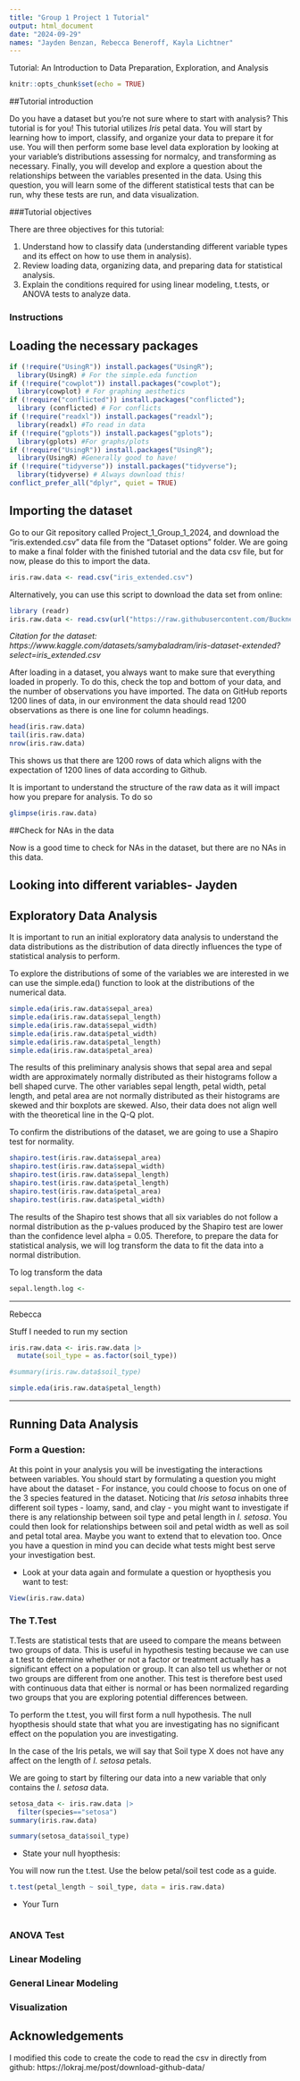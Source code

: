 ```yaml
---
title: "Group 1 Project 1 Tutorial"
output: html_document
date: "2024-09-29"
names: "Jayden Benzan, Rebecca Beneroff, Kayla Lichtner"
---
```

Tutorial: An Introduction to Data Preparation, Exploration, and Analysis

```r
knitr::opts_chunk$set(echo = TRUE)
```

##Tutorial introduction 

Do you have a dataset but you're not sure where to start with analysis? This tutorial is for you! This tutorial utilizes *Iris* petal data. You will start by learning how to import, classify, and organize your data to prepare it for use. You will then perform some base level data exploration by looking at your variable's distributions assessing for normalcy, and transforming as necessary. Finally, you will develop and explore a question about the relationships between the variables presented in the data. Using this question, you will learn some of the different statistical tests that can be run, why these tests are run, and data visualization. 

###Tutorial objectives

There are three objectives for this tutorial:

1. Understand how to classify data (understanding different variable types and its effect on how to use them in analysis).
2. Review loading data, organizing data, and preparing data for statistical analysis.
3. Explain the conditions required for using linear modeling, t.tests, or ANOVA tests to analyze data. 

### Instructions


## Loading the necessary packages 

```r
if (!require("UsingR")) install.packages("UsingR"); 
  library(UsingR) # For the simple.eda function
if (!require("cowplot")) install.packages("cowplot"); 
  library(cowplot) # For graphing aesthetics
if (!require("conflicted")) install.packages("conflicted"); 
  library (conflicted) # For conflicts
if (!require("readxl")) install.packages("readxl"); 
  library(readxl) #To read in data
if (!require("gplots")) install.packages("gplots"); 
  library(gplots) #For graphs/plots
if (!require("UsingR")) install.packages("UsingR"); 
  library(UsingR) #Generally good to have!
if (!require("tidyverse")) install.packages("tidyverse"); 
  library(tidyverse) # Always download this!
conflict_prefer_all("dplyr", quiet = TRUE)
```

## Importing the dataset

Go to our Git repository called Project_1_Group_1_2024, and download the "iris.extended.csv" data file from the "Dataset options" folder. We are going to make a final folder with the finished tutorial and the data csv file, but for now, please do this to import the data.

```r
iris.raw.data <- read.csv("iris_extended.csv")
```

Alternatively, you can use this script to download the data set from online:

```r
library (readr)
iris.raw.data <- read.csv(url("https://raw.githubusercontent.com/Bucknell-Biol364/Project_1_Group_1_2024/refs/heads/main/Working%20Folder/iris_extended.csv"))
```

*Citation for the dataset: https://www.kaggle.com/datasets/samybaladram/iris-dataset-extended?select=iris_extended.csv*

After loading in a dataset, you always want to make sure that everything loaded in properly. To do this, check the top and bottom of your data, and the number of observations you have imported. The data on GitHub reports 1200 lines of data, in our environment the data should read 1200 observations as there is one line for column headings.

```r
head(iris.raw.data)
tail(iris.raw.data)
nrow(iris.raw.data)
```
This shows us that there are 1200 rows of data which aligns with the expectation of 1200 lines of data according to Github.

It is important to understand the structure of the raw data as it will impact how you prepare for analysis. To do so

```r
glimpse(iris.raw.data)
```

##Check for NAs in the data 

Now is a good time to check for NAs in the dataset, but there are no NAs in this data. 

## Looking into different variables- Jayden 


## Exploratory Data Analysis

It is important to run an initial exploratory data analysis to understand the data distributions as the distribution of data directly influences the type of statistical analysis to perform. 

To explore the distributions of some of the variables we are interested in we can use the simple.eda() function to look at the distributions of the numerical data.

```r
simple.eda(iris.raw.data$sepal_area)
simple.eda(iris.raw.data$sepal_length)
simple.eda(iris.raw.data$sepal_width)
simple.eda(iris.raw.data$petal_width)
simple.eda(iris.raw.data$petal_length)
simple.eda(iris.raw.data$petal_area)
```
The results of this preliminary analysis shows that sepal area and sepal width are approximately normally distributed as their histograms follow a bell shaped curve. The other variables sepal length, petal width, petal length, and petal area are not normally distributed as their histograms are skewed and thir boxplots are skewed. Also, their data does not align well with the theoretical line in the Q-Q plot. 

To confirm the distributions of the dataset, we are going to use a Shapiro test for normality. 
```r
shapiro.test(iris.raw.data$sepal_area)
shapiro.test(iris.raw.data$sepal_width)
shapiro.test(iris.raw.data$sepal_length)
shapiro.test(iris.raw.data$petal_length)
shapiro.test(iris.raw.data$petal_area)
shapiro.test(iris.raw.data$petal_width)
```
The results of the Shapiro test shows that all six variables do not follow a normal distribution as the p-values produced by the Shapiro test are lower than the confidence level alpha = 0.05. Therefore, to prepare the data for statistical analysis, we will log transform the data to fit the data into a normal distribution.

To log transform the data
```r
sepal.length.log <- 
```



----

Rebecca 

Stuff I needed to run my section

```r
iris.raw.data <- iris.raw.data |> 
  mutate(soil_type = as.factor(soil_type))

#summary(iris.raw.data$soil_type)

simple.eda(iris.raw.data$petal_length)

```

-----



## Running Data Analysis

### Form a Question:

At this point in your analysis you will be investigating the interactions between variables. You should start by formulating a question you might have about the dataset - For instance, you could choose to focus on one of the 3 species featured in the dataset. Noticing that *Iris setosa* inhabits three different soil types - loamy, sand, and clay - you might want to investigate if there is any relationship between soil type and petal length in *I. setosa*. You could then look for relationships between soil and petal width as well as soil and petal total area. Maybe you want to extend that to elevation too. Once you have a question in mind you can decide what tests might best serve your investigation best. 

* Look at your data again and formulate a question or hyopthesis you want to test:

```r
View(iris.raw.data)
```

### The T.Test

T.Tests are statistical tests that are useed to compare the means between two groups of data. This is useful in  hypothesis testing because we can use a t.test to determine whether or not a factor or treatment actually has a significant effect on a population or group. It can also tell us whether or not two groups are different from one another. This test is therefore best used with continuous data that either is normal or has been normalized regarding two groups that you are exploring potential differences between. 

To perform the t.test, you will first form a null hypothesis. The null hyopthesis should state that what you are investigating has no significant effect on the population you are investigating. 

In the case of the Iris petals, we will say that Soil type X does not have any affect on the length of *I. setosa* petals. 

We are going to start by filtering our data into a new variable that only contains the *I. setosa* data. 

```r
setosa_data <- iris.raw.data |> 
  filter(species=="setosa")
summary(iris.raw.data)

summary(setosa_data$soil_type)

```



* State your null hyopthesis:

You will now run the t.test. Use the below petal/soil test code as a guide.

```r
t.test(petal_length ~ soil_type, data = iris.raw.data)
```

* Your Turn

```r

```



### ANOVA Test


### Linear Modeling


### General Linear Modeling


### Visualization

## Acknowledgements

I modified this code to create the code to read the csv in directly from github: https://lokraj.me/post/download-github-data/
